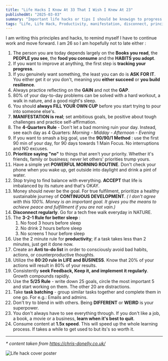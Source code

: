 ```yaml
---
title: "Life Hacks I Know At 33 That I Wish I Knew At 23"
publishedAt: "2025-03-03"
summary: "Important life hacks or tips I should be knowign to progress better at life"
tags: "Life, Life Hack, Productivity, manifestation, disconnect, principles"
---
```


I am writing this principles and hacks, to remind myself I have to continue work and move forward. I am 26 so I am hopefully not to late either :

1. The person you are today depends largely on the **Books you read**, the **PEOPLE you see**, the **food you consume** and the **HABITS you adopt**.
2. If you want to improve at anything, the first step is **tracking your progress**.
3. If you genuinely want something, the least you can do is **ASK FOR IT**. You either get it or you don't, meaning you **either succeed** or **you build resilience**.
4. Always practice reflecting on the **GAIN** and not the **GAP**.
5. 80% of your day-to-day problems can be solved with a hard workout, a walk in nature, and a good night's sleep.
6. You should **always FILL YOUR OWN CUP** before you start trying to pour into someone else's.
7. **MANIFESTATION is real**; set ambitious goals, be positive about tough challenges and practice self-affirmation.
8. The **4-Quarters Rule** - Don't let a bad morning ruin your day. Instead, see each day as 4 Quarters:  _Morning - Midday - Afternoon - Evening_
9. If you want to smash a big goal, use the **90/90/1 Method** : use the first 90 min of your day, for 90 days towards 1 Main Focus. No interruptions and NO excuses.
10. **Prioritize saying "no"** to things that aren't your priority. Whether it's friends, family or business; never let others' priorities trump yours.
11. Have a simple yet **POWERFUL MORNING ROUTINE**. Don't check your phone  when you wake up, get outside into daylight and drink a pint of water.
12. Stop trying to find balance with everything. **ACCEPT** that life is imbalanced by its nature and that's OKAY.
13. Money should never be the goal. For true fulfilment, prioritize a healthy sustainable journey of **CONTINUOUS DEVELOPMENT**.
		_( I don't agree with this 100%. Money is an important goal. It gives you the means to achieve peace and fulfillment if you are not vain.)_
14. **Disconnect regularly**. Go for a tech free walk everyday in NATURE.
15. The **3-2-1 Rule for better sleep** :
	1. No food 3 hours before sleep
	2. No drink 2 hours before sleep
	3. No screens 1 hour before sleep
16. Use the 2 minute rule for **productivity**; if a task takes less than 2 minutes, just get it done now.
17. Create an **Anti to-do list** in order to consciously avoid bad habits, actions, or counterproductive thoughts.
18. Utilize the **80:20 rule in LIFE and BUSINESS**. Know that 20% of your actions will result in 80% of your results.
19. Consistently **seek Feedback, Keep it, and implement it regularly**. Growth compounds rapidly.
20. Use the **5/25 Rule** - write down 25 goals, circle the most important 5 and start working on them. The other 20 are distractions.
21. Take **task batching** -  group similar tasks together and complete them in one go. For e.g.: Emails and admins.
22. Don't try to blend in with others. Being **DIFFERENT** or **WEIRD** is your superpower.
23. You don't always have to see everything through. If you don't like a job, a book, a movie or a business, **learn when it's best to quit**.
24. Consume content at **1.5x speed**. This will speed up the whole learning process. If takes a while to get used to but its's so worth it.

---
_* content taken from https://chris-donelly.co.uk/_


<Image
  src="/photos/life-hack.jpg"
  alt="Life hack cover poster"
  width={640}
  height={500}
/>

